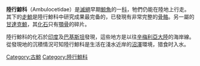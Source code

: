 {{Automatic Taxobox
|name = 陸行鯨科
| image = Ambulocetus BW.jpg
| image_caption = [[走鯨|走鯨]](''Ambulocetus natans'')
| fossil_range = [[始新世|始新世]], {{Fossil range|53.5|41.7}}
| taxon = Ambulocetidae
| authority = {{Harvnb|Thewissen|Madar|Hussain|1996}}
|familia_authority = Thewissen ''et al'', 1996
|subdivision_ranks = [[屬|屬]]
|subdivision =
* [[走鯨屬|走鯨屬]] ''Ambulocetus''
* [[甘達克鯨屬|甘達克鯨屬]] ''Gandakasia''
* [[喜馬拉雅鯨屬|喜馬拉雅鯨屬]] ''Himalayacetus''
}}
'''陸行鯨科'''（Ambulocetidae）是[[滅絕|滅絕]]早期[[鯨魚|鯨魚]]的一[[科|科]]，牠們仍能在陸地上行走。其下的[[走鯨|走鯨]]是陸行鯨科中研究成果最完备的，已發現有非常完整的[[骨骼|骨骼]]。另一屬的[[甘達克鯨|甘達克鯨]]，其[[化石|化石]]只有[[顎骨|顎骨]]的碎片。

陸行鯨科的化石於[[印度|印度]]及[[巴基斯坦|巴基斯坦]]發現，這些地方是以往[[辛梅利亞大陸|辛梅利亞大陸]]的海岸線。從發現地的沉積情況可知陸行鯨科是生活在淺水近岸的[[沼澤|沼澤]]環境，猎食时入水。

{{古鯨小目}}
{{Taxonbar|from=Q134967}}

[[Category:古鯨|Category:古鯨]]
[[Category:陸行鯨科|Category:陸行鯨科]]